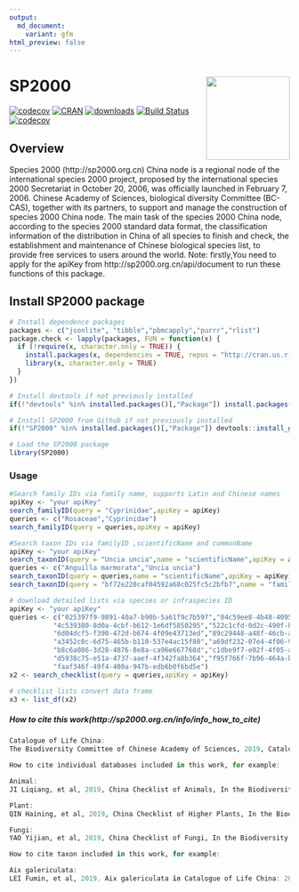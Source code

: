 ```yaml
---
output:
  md_document:
    variant: gfm
html_preview: false
---
```



<!-- README.md is generated from README.Rmd. Please edit that file -->

# SP2000 <img src="inst/figures/logo.png" align="right" width="150" />

[![codecov](https://badge.fury.io/gh/Otoliths%2Fsp2000.svg)](https://badge.fury.io/for/gh/Otoliths/sp2000)
[![CRAN](http://www.r-pkg.org/badges/version/sp2000)](https://cran.r-project.org/package=sp2000)
[![downloads](http://cranlogs.r-pkg.org/badges/sp2000)](https://cran.r-project.org/package=sp2000)
[![Build Status](https://travis-ci.org/Otoliths/sp2000.svg?branch=master)](https://travis-ci.org/easystats/sp2000)
[![codecov](https://codecov.io/gh/Otoliths/sp2000/branch/master/graph/badge.svg)](https://codecov.io/gh/Otoliths/sp2000)

## Overview

Species 2000 (http://sp2000.org.cn) China node is a regional node of the international species 2000 project, proposed by the international species 2000 Secretariat in October 20, 2006, was officially launched in February 7, 2006. Chinese Academy of Sciences, biological diversity Committee (BC-CAS), together with its partners, to support and manage the construction of species 2000 China node. The main task of the species 2000 China node, according to the species 2000 standard data format, the classification information of the distribution in China of all species to finish and check, the establishment and maintenance of Chinese biological species list, to provide free services to users around the world. Note: firstly,You need to apply for the apiKey from http://sp2000.org.cn/api/document to run these functions of this package.



## Install SP2000 package

```r
# Install dependence packages
packages <- c("jsonlite", "tibble","pbmcapply","purrr","rlist")
package.check <- lapply(packages, FUN = function(x) {
  if (!require(x, character.only = TRUE)) {
    install.packages(x, dependencies = TRUE, repos = "http://cran.us.r-project.org")
    library(x, character.only = TRUE)
  }
})

# Install devtools if not previously installed
if(!"devtools" %in% installed.packages()[,"Package"]) install.packages("devtools")

# Install SP2000 from Github if not previously installed
if(!"SP2000" %in% installed.packages()[,"Package"]) devtools::install_github("Otoliths/SP2000")
```

```r
# Load the SP2000 package
library(SP2000)
```


### Usage

```r
#Search family IDs via family name, supports Latin and Chinese names
apiKey <- "your apiKey"
search_familyID(query = "Cyprinidae",apiKey = apiKey)
queries <- c("Rosaceae","Cyprinidae")
search_familyID(query = queries,apiKey = apiKey)
```

```r
#Search taxon IDs via familyID ,scientificName and commonName
apiKey <- "your apiKey"
search_taxonID(query = "Uncia uncia",name = "scientificName",apiKey = apiKey)
queries <- c("Anguilla marmorata","Uncia uncia")
search_taxonID(query = queries,name = "scientificName",apiKey = apiKey)
search_taxonID(query = "bf72e220caf04592a68c025fc5c2bfb7",name = "familyID",apiKey = apiKey)
```

```r
# download detailed lists via species or infraspecies ID
apiKey <- "your apiKey"
queries <- c("025397f9-9891-40a7-b90b-5a61f9c7b597","04c59ee8-4b48-4095-be0d-663485463f21",
           "4c539380-8d0a-4cbf-b612-1e6df5850295","522c1cfd-0d2c-490f-b8f8-0c7459f6dba5",
           "6d04dcf5-f390-472d-b674-4f09e43713ed","89c29448-a48f-46cb-a573-ee51dd47e7b0",
           "a3452c0c-6d75-465b-b110-537e4ac15f80","a69df232-07e4-4f06-9651-a4e52796f01a",
           "b8c6a086-3d28-4876-8e8a-ca96e667768d","c1dbe9f7-e02f-4f05-a1ca-1487a41075bd",
           "d5938c75-e51a-4737-aaef-4f342fa8b364","f95f766f-7b96-464a-bff5-43b1adafcf50",
           "faaf346f-49f4-400a-947b-edb6b0f6bd5e")           
x2 <- search_checklist(query = queries,apiKey = apiKey)
```

```r
# checklist lists convert data frame
x3 <- list_df(x2)
```

##### How to cite this work(http://sp2000.org.cn/info/info_how_to_cite)

```r
Catalogue of Life China: 
The Biodiversity Committee of Chinese Academy of Sciences, 2019, Catalogue of Life China: 2019 Annual Checklist, Beijing, China

How to cite individual databases included in this work, for example:

Animal: 
JI Liqiang, et al, 2019, China Checklist of Animals, In the Biodiversity Committee of Chinese Academy of Sciences ed., Catalogue of Life China: 2019 Annual Checklist, Beijing, China

Plant: 
QIN Haining, et al, 2019, China Checklist of Higher Plants, In the Biodiversity Committee of Chinese Academy of Sciences ed., Catalogue of Life China: 2019 Annual Checklist, Beijing, China

Fungi: 
YAO Yijian, et al, 2019, China Checklist of Fungi, In the Biodiversity Committee of Chinese Academy of Sciences ed., Catalogue of Life China: 2019 Annual Checklist, Beijing, China

How to cite taxon included in this work, for example:

Aix galericulata: 
LEI Fumin, et al, 2019. Aix galericulata in Catalogue of Life China: 2019 Annual Checklist, Beijing, China. http://sp2000.org.cn/species/show_species_details/f3bc32a7-50ec-41cc-91ee-a990b9196838
```

